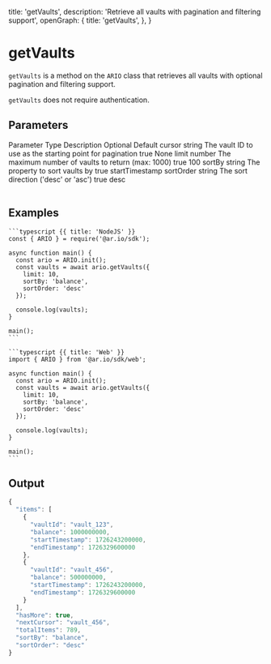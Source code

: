 
  title: 'getVaults',
  description: 'Retrieve all vaults with pagination and filtering support',
  openGraph: {
    title: 'getVaults',
  },
}

<HeroPattern />

# getVaults

`getVaults` is a method on the `ARIO` class that retrieves all vaults with optional pagination and filtering support.

`getVaults` does not require authentication.

## Parameters

<Table>
  <Table.Head>
    <Table.Row>
      <Table.Header>Parameter</Table.Header>
      <Table.Header>Type</Table.Header>
      <Table.Header>Description</Table.Header>
      <Table.Header>Optional</Table.Header>
      <Table.Header>Default</Table.Header>
    </Table.Row>
  </Table.Head>
  <Table.Body>
    <Table.Row>
      <Table.Cell className="font-semibold">cursor</Table.Cell>
      <Table.Cell>string</Table.Cell>
      <Table.Cell>
        The vault ID to use as the starting point for pagination
      </Table.Cell>
      <Table.Cell>true</Table.Cell>
      <Table.Cell>None</Table.Cell>
    </Table.Row>
    <Table.Row>
      <Table.Cell className="font-semibold">limit</Table.Cell>
      <Table.Cell>number</Table.Cell>
      <Table.Cell>
        The maximum number of vaults to return (max: 1000)
      </Table.Cell>
      <Table.Cell>true</Table.Cell>
      <Table.Cell>100</Table.Cell>
    </Table.Row>
    <Table.Row>
      <Table.Cell className="font-semibold">sortBy</Table.Cell>
      <Table.Cell>string</Table.Cell>
      <Table.Cell>The property to sort vaults by</Table.Cell>
      <Table.Cell>true</Table.Cell>
      <Table.Cell>startTimestamp</Table.Cell>
    </Table.Row>
    <Table.Row>
      <Table.Cell className="font-semibold">sortOrder</Table.Cell>
      <Table.Cell>string</Table.Cell>
      <Table.Cell>The sort direction ('desc' or 'asc')</Table.Cell>
      <Table.Cell>true</Table.Cell>
      <Table.Cell>desc</Table.Cell>
    </Table.Row>
  </Table.Body>
</Table>

## Examples

<CodeGroup title="getVaults">

    ```typescript {{ title: 'NodeJS' }}
    const { ARIO } = require('@ar.io/sdk');

    async function main() {
      const ario = ARIO.init();
      const vaults = await ario.getVaults({
        limit: 10,
        sortBy: 'balance',
        sortOrder: 'desc'
      });

      console.log(vaults);
    }

    main();
    ```

    ```typescript {{ title: 'Web' }}
    import { ARIO } from '@ar.io/sdk/web';

    async function main() {
      const ario = ARIO.init();
      const vaults = await ario.getVaults({
        limit: 10,
        sortBy: 'balance',
        sortOrder: 'desc'
      });

      console.log(vaults);
    }

    main();
    ```

</CodeGroup>

## Output

```js
{
  "items": [
    {
      "vaultId": "vault_123",
      "balance": 1000000000,
      "startTimestamp": 1726243200000,
      "endTimestamp": 1726329600000
    },
    {
      "vaultId": "vault_456",
      "balance": 500000000,
      "startTimestamp": 1726243200000,
      "endTimestamp": 1726329600000
    }
  ],
  "hasMore": true,
  "nextCursor": "vault_456",
  "totalItems": 789,
  "sortBy": "balance",
  "sortOrder": "desc"
}
```
